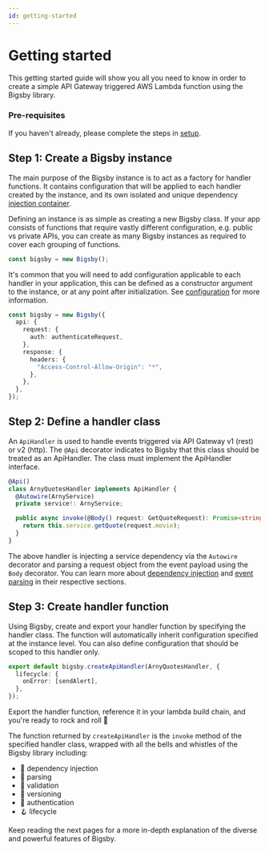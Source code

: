 ```yaml
---
id: getting-started
---
```


# Getting started

This getting started guide will show you all you need to know in order to create a simple
API Gateway triggered AWS Lambda function using the Bigsby library.

### Pre-requisites

If you haven't already, please complete the steps in [setup](./setup.mdx).

## Step 1: Create a Bigsby instance

The main purpose of the Bigsby instance is to act as a factory for handler functions.
It contains configuration that will be applied to each handler created by the instance,
and its own isolated and unique dependency
[injection container](https://burketyler.github.io/ts-injection/docs/usage#creating-an-injection-container).

Defining an instance is as simple as creating a new Bigsby class. If your app consists of
functions that require vastly different configuration, e.g. public vs private APIs, you can
create as many Bigsby instances as required to cover each grouping of functions.

```typescript
const bigsby = new Bigsby();
```

It's common that you will need to add configuration applicable to each handler in your
application, this can be defined as a constructor argument to the instance, or at any point
after initialization. See [configuration](./usage/configuration.mdx) for more information.

```typescript
const bigsby = new Bigsby({
  api: {
    request: {
      auth: authenticateRequest,
    },
    response: {
      headers: {
        "Access-Control-Allow-Origin": "*",
      },
    },
  },
});
```

## Step 2: Define a handler class

An `ApiHandler` is used to handle events triggered via API Gateway v1 (rest) or v2 (http).
The `@Api` decorator indicates to Bigsby that this class should be treated as an ApiHandler.
The class must implement the ApiHandler interface.

```typescript
@Api()
class ArnyQuotesHandler implements ApiHandler {
  @Autowire(ArnyService)
  private service!: ArnyService;

  public async invoke(@Body() request: GetQuoteRequest): Promise<string> {
    return this.service.getQuote(request.movie);
  }
}
```

The above handler is injecting a service dependency via the `Autowire` decorator
and parsing a request object from the event payload using the `Body` decorator. You can learn
more about [dependency injection](./usage/dependency-injection.mdx) and [event parsing](./usage/event-parsing.mdx)
in their respective sections.

## Step 3: Create handler function

Using Bigsby, create and export your handler function by specifying the handler class.
The function will automatically inherit configuration specified at the instance level.
You can also define configuration that should be scoped to this handler only.

```typescript
export default bigsby.createApiHandler(ArnyQuotesHandler, {
  lifecycle: {
    onError: [sendAlert],
  },
});
```

Export the handler function, reference it in your lambda build chain, and you're ready to rock and roll 🍾

The function returned by `createApiHandler` is the `invoke` method of the specified handler class,
wrapped with all the bells and whistles of the Bigsby library including:

- 💉 dependency injection
- 🔎 parsing
- 👮 validation
- 🔢 versioning
- 🔐 authentication
- 🪝 lifecycle

Keep reading the next pages for a more in-depth explanation of the diverse and powerful features of Bigsby.
